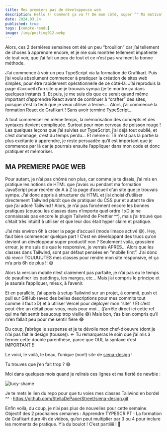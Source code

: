 ```yaml
---
title: Mes premiers pas de développeuse web
description: Hello !! Comment ça va ?! De mon côté, super ^^ Ma motivation reste sans faille et j’ai appris plein de nouvelles choses !! 🤩
date: 2024.03.24
published: true
tags: [compte-rendu]
image: /img/postimg012.webp
---
```


Alors, ces 2 dernières semaines ont été un peu “brouillon” car j’ai tellement de choses à apprendre encore, et je me suis montrée tellement impatiente de tout voir, que j’ai fait un peu de tout et ce n’est pas vraiment la bonne méthode.

J’ai commencé à voir un peu TypeScript via la formation de Grafikart. Puis j’ai voulu absolument commencer à pratiquer la création de sites web simples, pour être rapidement opérationnelle de ce côté-là. J’ai reproduis la page d’accueil d’un site que je trouvais sympa (je te montre ça dans quelques instants !). Et puis, je me suis dis que ce serait quand même important d’apprendre React avant de continuer à “crafter” des sites, puisque c’est la tech que je veux utiliser à terme…. Alors, j’ai commencé la formation React de Grafikart ! Sans avoir terminé TypeScript…

A tout commencer en même temps, la mémorisation des concepts et des syntaxes devient compliquée. Surtout pour mon cerveau de poisson rouge ! Les quelques leçons que j’ai suivies sur TypeScript, j’ai déjà tout oublié, et c’est dommage, c’est du temps perdu… Et même si TS n’est pas la partie la plus excitante à apprendre, je reste persuadée qu’il est important que je commence par là car je pourrais ensuite l’appliquer dans mon code et donc pratiquer et mémoriser.

## MA PREMIERE PAGE WEB

Pour autant, je n’ai pas chômé non plus, car comme je te disais, j’ai mis en pratique les notions de HTML que j’avais vu pendant ma formation JavaScript pour recréer de A à Z la page d’accueil d’un site que je trouvais sympa. J’ai donc appris à structurer du HTML et j’ai choisi d’utiliser directement Tailwind plutôt que de pratiquer du CSS pur et autant te dire que j’ai adoré Tailwind ! Alors, je n’ai pas forcément encore les bonnes pratiques (coucou les classes dans n’importe quel ordre ! xD je ne connaissais pas encore le plugin Tailwind de Prettier ^^), mais j’ai trouvé que c’était très intuitif à utiliser et que leur doc était hyper claire et pratique.

J’ai mis environ 6h à créer la page d’accueil (mode limace activé 😅). Hey, faut bien commencer quelque part ! C’est en développant des trucs qu’on devient un développeur super productif non ? Seulement voila, grossière erreur, je me suis dis que le responsive, je verrais APRES… Alors que les classes dans Tailwind, sont par défaut pensées en “mobile first”. J’ai donc dû revoir TOUUUUTES mes classes pour rendre mon site responsive, et ça m’a pris 6h de plus !! 😅

Alors la version mobile n’est clairement pas parfaite, je n’ai pas eu le temps de peaufiner les paddings, les marges, etc… Mais j’ai compris le principe et je saurais l’appliquer, mieux, à l’avenir.

Et en parallèle, j’ai appris à setup Tailwind sur un projet, à commit, push et pull sur GitHub (avec des belles descriptions pour mes commits tout comme il faut xD) et à utiliser Vercel pour déployer mon “site” ! Et c’est peut-être un détail pour vous, mais pour moi… (j’arrête direct ici cette ref. qui me fait sentir beaucoup trop vieille 😅) Mais bon, t’as bien compris qu’il m’en fallait peu pour me sentir fière 😂

Du coup, j’abrège le suspense et je te dévoile mon chef-d’oeuvre (dont je n’ai pas fait le design (tousse)). ← Tu remarqueras le soin que j’ai mis à fermer cette double parenthèse, parce que OUI, la syntaxe c’est IMPORTANT !!

Le voici, le voilà, le beau, l’unique (non!) site de [siena-design](https://siena-design.vercel.app/) !

Tu trouves que j’en fait trop ? 😅

Moi dans quelques mois quand je relirais ces lignes et ma fierté de newbie :

![lucy-shame](../img/lucy-shame.webp)

Je te mets le lien du repo pour que tu voies mes classes Tailwind en bordel ^^ : https://github.com/StellaDePaperStreet/siena-design.git

Enfin voilà, du coup, je n’ai pas plus de nouvelles pour cette semaine. Objectif des 2 prochaines semaines : Apprendre TYPESCRIPT ! La formation de Grafikart dure 4h de vidéos, qu’on peut multiplier par 3 ou 4 pour inclure les moments de pratique. Y’a du boulot ! C’est partiiiii ! 🚀
